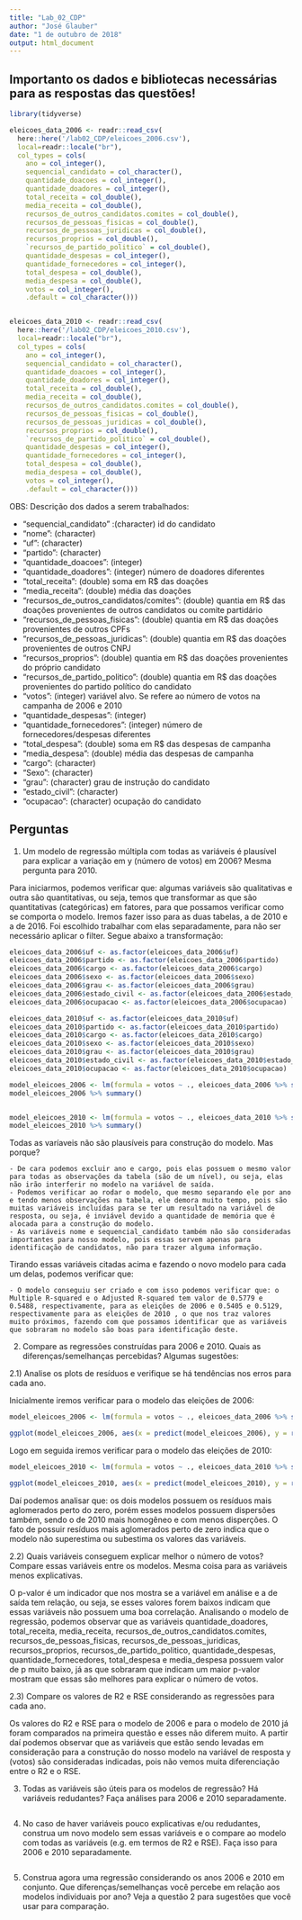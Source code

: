 ```yaml
---
title: "Lab_02_CDP"
author: "José Glauber"
date: "1 de outubro de 2018"
output: html_document
---
```


## Importanto os dados e bibliotecas necessárias para as respostas das questões!
```r
library(tidyverse)

eleicoes_data_2006 <- readr::read_csv(
  here::here('/lab02_CDP/eleicoes_2006.csv'), 
  local=readr::locale("br"),
  col_types = cols(
    ano = col_integer(),
    sequencial_candidato = col_character(),
    quantidade_doacoes = col_integer(),
    quantidade_doadores = col_integer(),
    total_receita = col_double(),
    media_receita = col_double(),
    recursos_de_outros_candidatos.comites = col_double(),
    recursos_de_pessoas_fisicas = col_double(),
    recursos_de_pessoas_juridicas = col_double(),
    recursos_proprios = col_double(),
    `recursos_de_partido_politico` = col_double(),
    quantidade_despesas = col_integer(),
    quantidade_fornecedores = col_integer(),
    total_despesa = col_double(),
    media_despesa = col_double(),
    votos = col_integer(),
    .default = col_character()))


eleicoes_data_2010 <- readr::read_csv(
  here::here('/lab02_CDP/eleicoes_2010.csv'), 
  local=readr::locale("br"),
  col_types = cols(
    ano = col_integer(),
    sequencial_candidato = col_character(),
    quantidade_doacoes = col_integer(),
    quantidade_doadores = col_integer(),
    total_receita = col_double(),
    media_receita = col_double(),
    recursos_de_outros_candidatos.comites = col_double(),
    recursos_de_pessoas_fisicas = col_double(),
    recursos_de_pessoas_juridicas = col_double(),
    recursos_proprios = col_double(),
    `recursos_de_partido_politico` = col_double(),
    quantidade_despesas = col_integer(),
    quantidade_fornecedores = col_integer(),
    total_despesa = col_double(),
    media_despesa = col_double(),
    votos = col_integer(),
    .default = col_character()))
```

OBS: Descrição dos dados a serem trabalhados:

  * "sequencial_candidato" :(character) id do candidato
  * "nome": (character)
  * "uf": (character)
  * "partido": (character)
  * "quantidade_doacoes": (integer)
  * "quantidade_doadores": (integer) número de doadores diferentes
  * "total_receita": (double) soma em R$ das doações
  * "media_receita": (double) média das doações
  * "recursos_de_outros_candidatos/comites": (double) quantia em R$ das doações provenientes de outros candidatos ou comite partidário
  * "recursos_de_pessoas_fisicas": (double) quantia em R$ das doações provenientes de outros CPFs
  * "recursos_de_pessoas_juridicas": (double) quantia em R$ das doações provenientes de outros CNPJ
  * "recursos_proprios": (double) quantia em R$ das doações provenientes do próprio candidato
  * "recursos_de_partido_politico": (double) quantia em R$ das doações provenientes do partido político do candidato
  * "votos": (integer) variável alvo. Se refere ao número de votos na campanha de 2006 e 2010
  * "quantidade_despesas": (integer)
  * "quantidade_fornecedores": (integer) número de fornecedores/despesas diferentes
  * "total_despesa": (double) soma em R$ das despesas de campanha
  * "media_despesa": (double) média das despesas de campanha
  * "cargo": (character)
  * "Sexo":  (character)
  * "grau": (character) grau de instrução do candidato
  * "estado_civil": (character)
  * "ocupacao": (character) ocupação do candidato

## Perguntas

1) Um modelo de regressão múltipla com todas as variáveis é plausível para explicar a variação em y (número de votos) em 2006? Mesma pergunta para 2010.

  Para iniciarmos, podemos verificar que: algumas variáveis são qualitativas e outra são quantitativas, ou seja, temos que transformar as que são quantitativas (categóricas) em fatores, para que possamos verificar como se comporta o modelo. Iremos fazer isso para as duas tabelas, a de 2010 e a de 2016. Foi escolhido trabalhar com elas separadamente, para não ser necessário aplicar o filter. Segue abaixo a transformação: 
  
```r
eleicoes_data_2006$uf <- as.factor(eleicoes_data_2006$uf)
eleicoes_data_2006$partido <- as.factor(eleicoes_data_2006$partido)
eleicoes_data_2006$cargo <- as.factor(eleicoes_data_2006$cargo)
eleicoes_data_2006$sexo <- as.factor(eleicoes_data_2006$sexo)
eleicoes_data_2006$grau <- as.factor(eleicoes_data_2006$grau)
eleicoes_data_2006$estado_civil <- as.factor(eleicoes_data_2006$estado_civil)
eleicoes_data_2006$ocupacao <- as.factor(eleicoes_data_2006$ocupacao)

eleicoes_data_2010$uf <- as.factor(eleicoes_data_2010$uf)
eleicoes_data_2010$partido <- as.factor(eleicoes_data_2010$partido)
eleicoes_data_2010$cargo <- as.factor(eleicoes_data_2010$cargo)
eleicoes_data_2010$sexo <- as.factor(eleicoes_data_2010$sexo)
eleicoes_data_2010$grau <- as.factor(eleicoes_data_2010$grau)
eleicoes_data_2010$estado_civil <- as.factor(eleicoes_data_2010$estado_civil)
eleicoes_data_2010$ocupacao <- as.factor(eleicoes_data_2010$ocupacao)

model_eleicoes_2006 <- lm(formula = votos ~ ., eleicoes_data_2006 %>% select(-ano, -cargo, -sequencial_candidato, -nome), na.action = na.omit)
model_eleicoes_2006 %>% summary()


model_eleicoes_2010 <- lm(formula = votos ~ ., eleicoes_data_2010 %>% select(-ano, -cargo, -sequencial_candidato, -nome), na.action = na.omit)
model_eleicoes_2010 %>% summary()

```

  Todas as varíaveis não são plausíveis para construção do modelo. Mas porque?
  
    - De cara podemos excluir ano e cargo, pois elas possuem o mesmo valor para todas as observações da tabela (são de um nível), ou seja, elas não irão interferir no modelo na variável de saída.
    - Podemos verificar ao rodar o modelo, que mesmo separando ele por ano e tendo menos observações na tabela, ele demora muito tempo, pois são muitas variáveis incluídas para se ter um resultado na variável de resposta, ou seja, é inviável devido a quantidade de memória que é alocada para a construção do modelo.
    - As variáveis nome e sequencial_candidato também não são consideradas importantes para nosso modelo, pois essas servem apenas para identificação de candidatos, não para trazer alguma informação. 

  Tirando essas variáveis citadas acima e fazendo o novo modelo para cada um delas, podemos verificar que:
  
    - O modelo conseguiu ser criado e com isso podemos verificar que: o Multiple R-squared e o Adjusted R-squared tem valor de 0.5779 e 0.5488, respectivamente, para as eleições de 2006 e 0.5405 e 0.5129, respectivamente para as eleições de 2010 , o que nos traz valores muito próximos, fazendo com que possamos identificar que as variáveis que sobraram no modelo são boas para identificação deste.

2) Compare as regressões construídas para 2006 e 2010. Quais as diferenças/semelhanças percebidas? Algumas sugestões:

  2.1) Analise os plots de resíduos e verifique se há tendências nos erros para cada ano.
    
  Inicialmente iremos verificar para o modelo das eleições de 2006:
  
```r
model_eleicoes_2006 <- lm(formula = votos ~ ., eleicoes_data_2006 %>% select(-ano, -cargo, -sequencial_candidato, -nome), na.action = na.omit)

ggplot(model_eleicoes_2006, aes(x = predict(model_eleicoes_2006), y = residuals(model_eleicoes_2006))) + geom_point()
```
  
  Logo em seguida iremos verificar para o modelo das eleições de 2010:
  
```r
model_eleicoes_2010 <- lm(formula = votos ~ ., eleicoes_data_2010 %>% select(-ano, -cargo, -sequencial_candidato, -nome), na.action = na.omit)

ggplot(model_eleicoes_2010, aes(x = predict(model_eleicoes_2010), y = residuals(model_eleicoes_2010))) + geom_point()
```
  
  Daí podemos analisar que: os dois modelos possuem os resíduos mais aglomerados perto do zero, porém esses modelos possuem dispersões também, sendo o de 2010 mais homogêneo e com menos disperções. O fato de possuir resíduos mais aglomerados perto de zero indica que o modelo não superestima ou subestima os valores das variáveis.

  2.2) Quais variáveis conseguem explicar melhor o número de votos? Compare essas variáveis entre os modelos. Mesma coisa para as variáveis menos explicativas.
  
  O p-valor é um indicador que nos mostra se a variável em análise e a de saída tem relação, ou seja, se esses valores forem baixos indicam que essas variáveis não possuem uma boa correlação. Analisando o modelo de regressão, podemos observar que as variáveis quantidade_doadores, total_receita, media_receita, recursos_de_outros_candidatos.comites, recursos_de_pessoas_fisicas, recursos_de_pessoas_juridicas, recursos_proprios, recursos_de_partido_politico, quantidade_despesas, quantidade_fornecedores, total_despesa e media_despesa possuem valor de p muito baixo, já as que sobraram que indicam um maior p-valor mostram que essas são melhores para explicar o número de votos.

  2.3) Compare os valores de R2 e RSE considerando as regressões para cada ano.
    
  Os valores do R2 e RSE para o modelo de 2006 e para o modelo de 2010 já foram comparados na primeira questão e esses não diferem muito. A partir daí podemos observar que as variáveis que estão sendo levadas em consideração para a construção do nosso modelo na variável de resposta y (votos) são consideradas indicadas, pois não vemos muita diferenciação entre o R2 e o RSE.

3) Todas as variáveis são úteis para os modelos de regressão? Há variáveis redudantes? Faça análises para 2006 e 2010 separadamente. 

```r

```

4) No caso de haver variáveis pouco explicativas e/ou redudantes, construa um novo modelo sem essas variáveis e o compare ao modelo com todas as variáveis (e.g. em termos de R2 e RSE). Faça isso para 2006 e 2010 separadamente.  

```r

```

5) Construa agora uma regressão considerando os anos 2006 e 2010 em conjunto. Que diferenças/semelhanças você percebe em relação aos modelos individuais por ano? Veja a questão 2 para sugestões que você usar para comparação.

```r

```